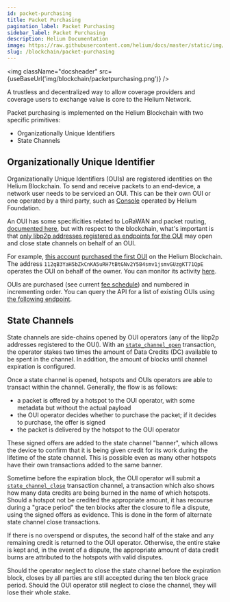 ```yaml
---
id: packet-purchasing
title: Packet Purchasing
pagination_label: Packet Purchasing
sidebar_label: Packet Purchasing
description: Helium Documentation
image: https://raw.githubusercontent.com/helium/docs/master/static/img/link-image.png
slug: /blockchain/packet-purchasing
---
```



<img className="docsheader" src={useBaseUrl('img/blockchain/packetpurchasing.png')} />

A trustless and decentralized way to allow coverage providers and coverage users to exchange value
is core to the Helium Network.

Packet purchasing is implemented on the Helium Blockchain with two specific primitives:

- Organizationally Unique Identifiers
- State Channels

## Organizationally Unique Identifier

Organizationally Unique Identifiers (OUIs) are registered identities on the Helium Blockchain. To
send and receive packets to an end-device, a network user needs to be serviced an OUI. This can be
their own OUI or one operated by a third party, such as [Console](/use-the-network/console) operated
by Helium Foundation.

An OUI has some specificities related to LoRaWAN and packet routing,
[documented here](/lorawan-on-helium#the-oui), but with respect to the blockchain, what's important
is that
[only libp2p addresses registered as endpoints for the OUI](https://github.com/helium/proto/blob/master/src/blockchain_txn_oui_v1.proto#L6)
may open and close state channels on behalf of an OUI.

For example,
[this account](https://explorer.helium.com/accounts/13tyMLKRFYURNBQqLSqNJg9k41maP1A7Bh8QYxR13oWv7EnFooc)
[purchased the first OUI](https://explorer.helium.com/txns/6ACW9A5Hj3KDnOJELWAvAVG3yM71OpNAYpdAPM3ti1A)
on the Helium Blockchain. The address `112qB3YaH5bZkCnKA5uRH7tBtGNv2Y5B4smv1jsmvGUzgKT71QpE`
operates the OUI on behalf of the owner. You can monitor its activity
[here](https://explorer.helium.com/accounts/14oSuAgRmAFPFPZRY1MUwir5AJSLGkaXHzuSZJ92BuYCfLMN1Et).

OUIs are purchased (see current
[fee schedule](/blockchain/transaction-fees#transaction-fee-schedule)) and numbered in incrementing
order. You can query the API for a list of existing OUIs using
[the following endpoint](/api/blockchain/ouis#list-ouis).

## State Channels

State channels are side-chains opened by OUI operators (any of the libp2p addresses registered to
the OUI). With an
[`state_channel_open`](https://github.com/helium/proto/blob/master/src/blockchain_txn_state_channel_open_v1.proto)
transaction, the operator stakes two times the amount of Data Credits (DC) available to be spent in
the channel. In addition, the amount of blocks until channel expiration is configured.

Once a state channel is opened, hotspots and OUIs operators are able to transact within the channel.
Generally, the flow is as follows:

- a packet is offered by a hotspot to the OUI operator, with some metadata but without the actual
  payload
- the OUI operator decides whether to purchase the packet; if it decides to purchase, the offer is
  signed
- the packet is delivered by the hotspot to the OUI operator

These signed offers are added to the state channel "banner", which allows the device to confirm that
it is being given credit for its work during the lifetime of the state channel. This is possible
even as many other hotspots have their own transactions added to the same banner.

Sometime before the expiration block, the OUI operator will submit a
[`state_channel_close`](https://github.com/helium/proto/blob/master/src/blockchain_txn_state_channel_close_v1.proto)
transaction channel, a transaction which also shows how many data credits are being burned in the
name of which hotspots. Should a hotspot not be credited the appropriate amount, it has recourse
during a "grace period" the ten blocks after the closure to file a dispute, using the signed offers
as evidence. This is done in the form of alternate state channel close transactions.

If there is no overspend or disputes, the second half of the stake and any remaining credit is
returned to the OUI operator. Otherwise, the entire stake is kept and, in the event of a dispute,
the appropriate amount of data credit burns are attributed to the hotspots with valid disputes.

Should the operator neglect to close the state channel before the expiration block, closes by all
parties are still accepted during the ten block grace period. Should the OUI operator still neglect
to close the channel, they will lose their whole stake.
